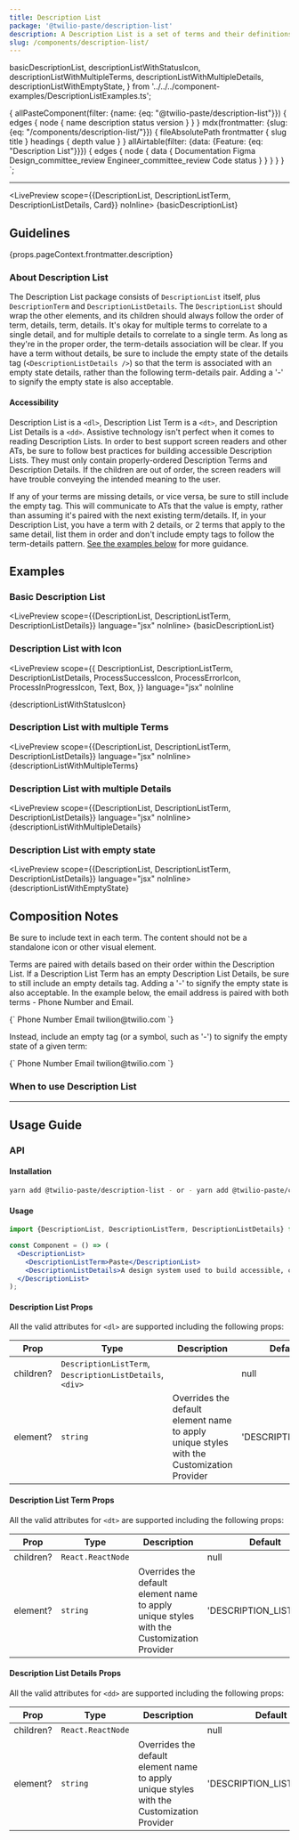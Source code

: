```yaml
---
title: Description List
package: '@twilio-paste/description-list'
description: A Description List is a set of terms and their definitions, or details, used to display data.
slug: /components/description-list/
---
```



  basicDescriptionList,
  descriptionListWithStatusIcon,
  descriptionListWithMultipleTerms,
  descriptionListWithMultipleDetails,
  descriptionListWithEmptyState,
} from '../../../component-examples/DescriptionListExamples.ts';

  {
    allPasteComponent(filter: {name: {eq: "@twilio-paste/description-list"}}) {
      edges {
        node {
          name
          description
          status
          version
        }
      }
    }
    mdx(frontmatter: {slug: {eq: "/components/description-list/"}}) {
      fileAbsolutePath
      frontmatter {
        slug
        title
      }
      headings {
        depth
        value
      }
    }
    allAirtable(filter: {data: {Feature: {eq: "Description List"}}}) {
      edges {
        node {
          data {
            Documentation
            Figma
            Design_committee_review
            Engineer_committee_review
            Code
            status
          }
        }
      }
    }
  }
`;

<NormalizedComponentHeader
  categoryRoute={SidebarCategoryRoutes.COMPONENTS}
  githubUrl="https://github.com/twilio-labs/paste/tree/main/packages/paste-core/components/description-list"
  storybookUrl="/?path=/story/components-description-list"
  data={props.data}
/>

---

<contentwrapper>

<PageAside data={props.data.mdx} />

<content>

<LivePreview scope={{DescriptionList, DescriptionListTerm, DescriptionListDetails, Card}} noInline>
  {basicDescriptionList}
</LivePreview>

## Guidelines

<Paragraph>{props.pageContext.frontmatter.description}</Paragraph>

### About Description List

The Description List package consists of `DescriptionList` itself, plus `DescriptionTerm` and `DescriptionListDetails`. The `DescriptionList` should wrap the other elements, and its children should always follow the order of term, details, term, details. It's okay for multiple terms to correlate to a single detail, and for multiple details to correlate to a single term. As long as they're in the proper order, the term-details association will be clear. If you have a term without details, be sure to include the empty state of the details tag (`<DescriptionListDetails />`) so that the term is associated with an empty state details, rather than the following term-details pair. Adding a '-' to signify the empty state is also acceptable.

#### Accessibility

Description List is a `<dl>`, Description List Term is a `<dt>`, and Description List Details is a `<dd>`. Assistive technology isn't perfect when it comes to reading Description Lists. In order to best support screen readers and other ATs, be sure to follow best practices for building accessible Description Lists. They must only contain properly-ordered Description Terms and Description Details. If the children are out of order, the screen readers will have trouble conveying the intended meaning to the user.

If any of your terms are missing details, or vice versa, be sure to still include the empty tag. This will communicate to ATs that the value is empty, rather than assuming it's paired with the next existing term/details. If, in your Description List, you have a term with 2 details, or 2 terms that apply to the same detail, list them in order and don't include empty tags to follow the term-details pattern. [See the examples below](#examples) for more guidance.

## Examples

### Basic Description List

<LivePreview scope={{DescriptionList, DescriptionListTerm, DescriptionListDetails}} language="jsx" noInline>
  {basicDescriptionList}
</LivePreview>

### Description List with Icon

<LivePreview
  scope={{
    DescriptionList,
    DescriptionListTerm,
    DescriptionListDetails,
    ProcessSuccessIcon,
    ProcessErrorIcon,
    ProcessInProgressIcon,
    Text,
    Box,
  }}
  language="jsx"
  noInline
>
  {descriptionListWithStatusIcon}
</LivePreview>

### Description List with multiple Terms

<LivePreview scope={{DescriptionList, DescriptionListTerm, DescriptionListDetails}} language="jsx" noInline>
  {descriptionListWithMultipleTerms}
</LivePreview>

### Description List with multiple Details

<LivePreview scope={{DescriptionList, DescriptionListTerm, DescriptionListDetails}} language="jsx" noInline>
  {descriptionListWithMultipleDetails}
</LivePreview>

### Description List with empty state

<LivePreview scope={{DescriptionList, DescriptionListTerm, DescriptionListDetails}} language="jsx" noInline>
  {descriptionListWithEmptyState}
</LivePreview>

## Composition Notes

Be sure to include text in each term. The content should not be a standalone icon or other visual element.

Terms are paired with details based on their order within the Description List. If a Description List Term has an empty Description List Details, be sure to still include an empty details tag. Adding a '-' to signify the empty state is also acceptable. In the example below, the email address is paired with both terms - Phone Number and Email.

<Card>
  <Codeblock>
    {`
    <DescriptionList>
      <DescriptionListTerm>Phone Number</DescriptionListTerm>
      <DescriptionListTerm>Email</DescriptionListTerm>
      <DescriptionListDetails>twilion@twilio.com</DescriptionListDetails>
    </DescriptionList>
  `}
  </Codeblock>
</Card>
<br />

Instead, include an empty tag (or a symbol, such as '-') to signify the empty state of a given term:

<Card>
  <Codeblock>
    {`
    <DescriptionList>
      <DescriptionListTerm>Phone Number</DescriptionListTerm>
      <DescriptionListDetails />
      <DescriptionListTerm>Email</DescriptionListTerm>
      <DescriptionListDetails>twilion@twilio.com</DescriptionListDetails>
    </DescriptionList>
  `}
  </Codeblock>
</Card>
<br />

### When to use Description List

<DoDont>
  <Do
    title="Do"
    body="Use a <div> to wrap your set of Term and Details within the Description List for extra separation and control."
    center
  />
  <Dont
    title="Don't"
    body="Don't use any other type of HTML element as children of the Description List (besides DescriptionListTerm, DescriptionListDetails, or <div>)."
    center
  />
</DoDont>

<DoDont>
  <Do title="Do" body="Use Description List for small amounts of data." />
  <Dont
    title="Don't"
    body="Don't use for interactive data, form controls, or data sets. Consider using Table or Data Grid, especially if you want columns or column headers."
  />
</DoDont>

<DoDont>
  <Do title="Do" body="Use flow content as children to Description Term and Description Details." />
  <Dont title="Don't" body="Don’t use headers or footers as children to Description Term or Description Details." />
</DoDont>

---

## Usage Guide

### API

#### Installation

```bash
yarn add @twilio-paste/description-list - or - yarn add @twilio-paste/core
```

#### Usage

```jsx
import {DescriptionList, DescriptionListTerm, DescriptionListDetails} from '@twilio-paste/core/description-list';

const Component = () => (
  <DescriptionList>
    <DescriptionListTerm>Paste</DescriptionList>
    <DescriptionListDetails>A design system used to build accessible, cohesive, and high-quality customer experiences at Twilio.</DescriptionListDetails>
  </DescriptionList>
);
```

#### Description List Props

All the valid attributes for `<dl>` are supported including the following props:

| Prop      | Type                                                     | Description                                                                               | Default            |
| --------- | -------------------------------------------------------- | ----------------------------------------------------------------------------------------- | ------------------ |
| children? | `DescriptionListTerm`, `DescriptionListDetails`, `<div>` |                                                                                           | null               |
| element?  | `string`                                                 | Overrides the default element name to apply unique styles with the Customization Provider | 'DESCRIPTION_LIST' |

#### Description List Term Props

All the valid attributes for `<dt>` are supported including the following props:

| Prop      | Type              | Description                                                                               | Default                 |
| --------- | ----------------- | ----------------------------------------------------------------------------------------- | ----------------------- |
| children? | `React.ReactNode` |                                                                                           | null                    |
| element?  | `string`          | Overrides the default element name to apply unique styles with the Customization Provider | 'DESCRIPTION_LIST_TERM' |

#### Description List Details Props

All the valid attributes for `<dd>` are supported including the following props:

| Prop      | Type              | Description                                                                               | Default                    |
| --------- | ----------------- | ----------------------------------------------------------------------------------------- | -------------------------- |
| children? | `React.ReactNode` |                                                                                           | null                       |
| element?  | `string`          | Overrides the default element name to apply unique styles with the Customization Provider | 'DESCRIPTION_LIST_DETAILS' |

<ChangelogRevealer>
  <Changelog />
</ChangelogRevealer>

</content>

</contentwrapper>
